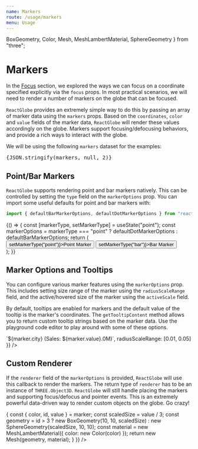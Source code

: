 ```yaml
---
name: Markers
route: /usage/markers
menu: Usage
---
```


  BoxGeometry,
  Color,
  Mesh,
  MeshLambertMaterial,
  SphereGeometry
} from "three";

# Markers

In the [Focus](./focus.mdx) section, we explored the ways we can focus on a coordinate specified explicitly via the `focus` props. In most practical scenarios, we will need to render a number of markers on the globe that can be focused.

`ReactGlobe` provides an extremely simple way to do this by passing an array of marker data using the `markers` props. Based on the `coordinates`, `color` and `value` fields of the marker data, `ReactGlobe` will render these values accordingly on the globe. Markers support focusing/defocusing behaviors, and provide a rich ways to interact with the globe.

We will be using the following `markers` dataset for the examples:

<pre style={{ fontSize: 10 }}>{JSON.stringify(markers, null, 2)}</pre>

## Point/Bar Markers

`ReactGlobe` supports rendering point and bar markers natively. This can be controlled by setting the `type` field on the `markerOptions` prop. You can import some useful defaults for point and bar markers with:

```js
import { defaultBarMarkerOptions, defaultDotMarkerOptions } from "react-globe";
```

<Playground>
  {() => {
    const [markerType, setMarkerType] = useState("point");
    const markerOptions =
      markerType === "point"
        ? defaultDotMarkerOptions
        : defaultBarMarkerOptions;
    return (
      <div>
        <button onClick={() => setMarkerType("point")}>Point Marker</button>
        <button onClick={() => setMarkerType("bar")}>Bar Marker</button>
        <ReactGlobe markers={markers} markerOptions={markerOptions} />
      </div>
    );
  }}
</Playground>

## Marker Options and Tooltips

You can configure various marker features using the `markerOptions` prop. This includes setting size range of the marker using the `radiusScaleRange` field, and the active/hovered size of the marker using the `activeScale` field.

By default, tooltips are enabled for markers and the default value of the tooltip is the marker's coordinates. The `getTooltipContent` method allows you to return custom tooltip strings based on the marker data. Use the playground code editor to play around with some of these options.

<Playground>
  <ReactGlobe
    markers={markers}
    markerOptions={{
      activeScale: 1.1,
      enableTooltip: true,
      getTooltipContent: marker => `${marker.city} (Sales: ${marker.value}.0M)`,
      radiusScaleRange: [0.01, 0.05]
    }}
  />
</Playground>

## Custom Renderer

If the `renderer` field of the `markerOptions` is provided, `ReactGlobe` will use this callback to render the markers. The return type of `renderer` has to be an instance of `THREE.Object3D`. `ReactGlobe` will still handle placing the markers and supporting focus/defocus and pointer events. This is an extremely powerful data-driven way to render custom objects on the globe. Go crazy!

<Playground>
  <ReactGlobe
    markers={markers}
    markerOptions={{
      renderer: marker => {
        const { color, id, value } = marker;
        const scaledSize = value / 3;
        const geometry =
          id > 3
            ? new BoxGeometry(10, 10, scaledSize)
            : new SphereGeometry(scaledSize, 10, 10);
        const material = new MeshLambertMaterial({
          color: new Color(color)
        });
        return new Mesh(geometry, material);
      }
    }}
  />
</Playground>
